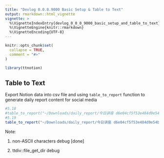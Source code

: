 ```yaml
---
title: "Devlog 0.0.0.9000 Basic Setup & Table to Text"
output: rmarkdown::html_vignette
vignette: >
  %\VignetteIndexEntry{devlog_0_0_0_9000_basic_setup_and_table_to_text}
  %\VignetteEngine{knitr::rmarkdown}
  %\VignetteEncoding{UTF-8}
---
```


```r
knitr::opts_chunk$set(
  collapse = TRUE,
  comment = "#>"
)
```

```r
library(ttnotion)
```

## Table to Text

Export Notion data into csv file and using `table_to_report` function to generate daily report content for social media

```r
#5.18
#table_to_report("~/Downloads/daily_report/今日讲座 d6e04cf5f53e484d9e54b9618a32e5be.csv")
#5.19
table_to_report("~/Downloads/daily_report/今日讲座 d6e04cf5f53e484d9e54b9618a32e5be-1.csv")
```

Note:

1. non-ASCII characters debug [done]

2. ttdiv::file_get_dir debug